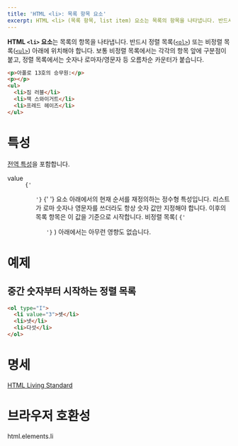 ```yaml
---
title: 'HTML <li>: 목록 항목 요소'
excerpt: HTML <li> (목록 항목, list item) 요소는 목록의 항목을 나타냅니다. 반드시 정렬 목록 또는 비정렬 목록 아래에 위치해야 합니다.
---
```


**HTML `<li>` 요소**는 목록의 항목을 나타냅니다. 반드시 정렬 목록([`<ol>`](./ol)) 또는 비정렬 목록([`<ul>`](./ul)) 아래에 위치해야 합니다. 보통 비정렬 목록에서는 각각의 항목 앞에 구분점이 붙고, 정렬 목록에서는 숫자나 로마자/영문자 등 오름차순 카운터가 붙습니다.

<Demo height={120} />

```html name=demo
<p>아폴로 13호의 승무원:</p>
<p></p>
<ul>
  <li>짐 러블</li>
  <li>잭 스와이거트</li>
  <li>프레드 헤이즈</li>
</ul>
```

# 특성

[전역 특성](/docs/Web/HTML/Global_attributes)을 포함합니다.

<dl>
  <Term>value</Term>
  <dd>
    <Anchor href="./ol">
      <code>{'<ol>'}</code>
    </Anchor>{' '}
    요소 아래에서의 현재 순서를 재정의하는 정수형 특성입니다. 리스트가 로마 숫자나 영문자를 쓰더라도 항상 숫자 값만
    지정해야 합니다. 이후의 목록 항목은 이 값을 기준으로 시작합니다. 비정렬 목록(
    <Anchor href="./ul">
      <code>{'<ul>'}</code>
    </Anchor>) 아래에서는 아무런 영향도 없습니다.
  </dd>
</dl>

# 예제

## 중간 숫자부터 시작하는 정렬 목록

```html
<ol type="I">
  <li value="3">셋</li>
  <li>넷</li>
  <li>다섯</li>
</ol>
```

# 명세

[HTML Living Standard](https://html.spec.whatwg.org/multipage/semantics.html#the-li-element)

# 브라우저 호환성

<BrowserCompat>html.elements.li</BrowserCompat>
